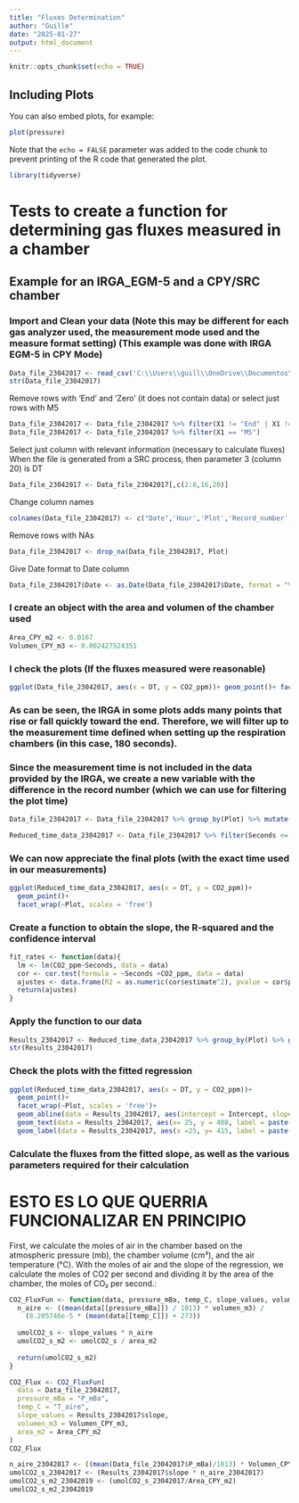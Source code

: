 ```yaml
---
title: "Fluxes Determination"
author: "Guille"
date: "2025-01-27"
output: html_document
---
```


```r
knitr::opts_chunk$set(echo = TRUE)

```

## Including Plots

You can also embed plots, for example:

```r
plot(pressure)
```

Note that the `echo = FALSE` parameter was added to the code chunk to prevent printing of the R code that generated the plot.

```r
library(tidyverse)
```

# Tests to create a function for determining gas fluxes measured in a chamber

## Example for an IRGA_EGM-5 and a CPY/SRC chamber

### Import and Clean your data (Note this may be different for each gas analyzer used, the measurement mode used and the measure format setting) (This example was done with IRGA EGM-5 in CPY Mode)

```r
Data_file_23042017 <- read_csv('C:\\Users\\guill\\OneDrive\\Documentos\\R\\Datos_FP\\23042017.TXT', skip = 2, col_names = FALSE, comment= 'Start')
str(Data_file_23042017)

```

Remove rows with 'End' and 'Zero' (it does not contain data) or select just rows with M5

```r

Data_file_23042017 <- Data_file_23042017 %>% filter(X1 != "End" | X1 != "Zero")
Data_file_23042017 <- Data_file_23042017 %>% filter(X1 == "M5")
```

Select just column with relevant information (necessary to calculate fluxes) When the file is generated from a SRC process, then parameter 3 (column 20) is DT

```r

Data_file_23042017 <- Data_file_23042017[,c(2:8,16,20)]
```

Change column names

```r
colnames(Data_file_23042017) <- c("Date",'Hour','Plot','Record_number','CO2_ppm','P_mBa','Flow',"T_aire", "DT")
```

Remove rows with NAs

```r
Data_file_23042017 <- drop_na(Data_file_23042017, Plot)
```

Give Date format to Date column

```r
Data_file_23042017$Date <- as.Date(Data_file_23042017$Date, format = "%d/%m/%Y")
```

### I create an object with the area and volumen of the chamber used

```r
Area_CPY_m2 <- 0.0167
Volumen_CPY_m3 <- 0.002427524351
```

### I check the plots (If the fluxes measured were reasonable)

```r
ggplot(Data_file_23042017, aes(x = DT, y = CO2_ppm))+ geom_point()+ facet_wrap(~Plot, scales = 'free')
```

### As can be seen, the IRGA in some plots adds many points that rise or fall quickly toward the end. Therefore, we will filter up to the measurement time defined when setting up the respiration chambers (in this case, 180 seconds).

### Since the measurement time is not included in the data provided by the IRGA, we create a new variable with the difference in the record number (which we can use for filtering the plot time)

```r
Data_file_23042017 <- Data_file_23042017 %>% group_by(Plot) %>% mutate(Seconds = Record_number-first(Record_number))

Reduced_time_data_23042017 <- Data_file_23042017 %>% filter(Seconds <= 180)
```

### We can now appreciate the final plots (with the exact time used in our measurements)

```r
ggplot(Reduced_time_data_23042017, aes(x = DT, y = CO2_ppm))+
  geom_point()+
  facet_wrap(~Plot, scales = 'free')
```

### Create a function to obtain the slope, the R-squared and the confidence interval

```r
fit_rates <- function(data){
  lm <- lm(CO2_ppm~Seconds, data = data)
  cor <- cor.test(formula = ~Seconds +CO2_ppm, data = data)
  ajustes <- data.frame(R2 = as.numeric(cor$estimate^2), pvalue = cor$p.value, slope = as.numeric(lm$coefficients[2]), Intercept = as.numeric(lm$coefficients[1]), n = nrow(data), Conf_2.5 = confint(lm)[2,1], Conf_97.5 = confint(lm)[2,2])
  return(ajustes)
}
```

### Apply the function to our data

```r
Results_23042017 <- Reduced_time_data_23042017 %>% group_by(Plot) %>% group_modify(~fit_rates(data=.x))
str(Results_23042017)
```

### Check the plots with the fitted regression

```r
ggplot(Reduced_time_data_23042017, aes(x = DT, y = CO2_ppm))+
  geom_point()+
  facet_wrap(~Plot, scales = 'free')+
  geom_abline(data = Results_23042017, aes(intercept = Intercept, slope = slope), color = "red")+
  geom_text(data = Results_23042017, aes(x= 25, y = 408, label = paste("R2 =", round(R2, 2))), size = 3)+
  geom_label(data = Results_23042017, aes(x =25, y= 415, label = paste("Slp=", round(slope, 4))), size =3)
```

### Calculate the fluxes from the fitted slope, as well as the various parameters required for their calculation

# **ESTO ES LO QUE QUERRIA FUNCIONALIZAR EN PRINCIPIO**

First, we calculate the moles of air in the chamber based on the atmospheric pressure (mb), the chamber volume (cm³), and the air temperature (°C). With the moles of air and the slope of the regression, we calculate the moles of CO2 per second and dividing it by the area of the chamber, the moles of CO₂ per second.:

```r
CO2_FluxFun <- function(data, pressure_mBa, temp_C, slope_values, volumen_m3, area_m2) {
  n_aire <- ((mean(data[[pressure_mBa]]) / 1013) * volumen_m3) / 
    (8.205746e-5 * (mean(data[[temp_C]]) + 273))
  
  umolCO2_s <- slope_values * n_aire
  umolCO2_s_m2 <- umolCO2_s / area_m2
  
  return(umolCO2_s_m2)
}

CO2_Flux <- CO2_FluxFun(
  data = Data_file_23042017, 
  pressure_mBa = "P_mBa", 
  temp_C = "T_aire", 
  slope_values = Results_23042017$slope, 
  volumen_m3 = Volumen_CPY_m3, 
  area_m2 = Area_CPY_m2
)
CO2_Flux

n_aire_23042017 <- ((mean(Data_file_23042017$P_mBa)/1013) * Volumen_CPY_m3) / (8.205746e-5 * (mean(Data_file_23042017$T_aire + 273)))
umolCO2_s_23042017 <- (Results_23042017$slope * n_aire_23042017)
umolCO2_s_m2_23042019 <- (umolCO2_s_23042017/Area_CPY_m2)
umolCO2_s_m2_23042019
```
